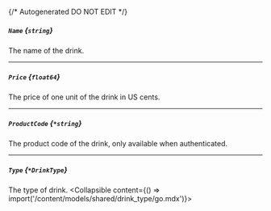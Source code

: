 {/* Autogenerated DO NOT EDIT  */}

##### `Name` *{`string`}*
The name of the drink.

---
##### `Price` *{`float64`}*
The price of one unit of the drink in US cents.

---
##### `ProductCode` *{`*string`}*
The product code of the drink, only available when authenticated.

---
##### `Type` *{`*DrinkType`}*
The type of drink.
<Collapsible content={() => import('/content/models/shared/drink_type/go.mdx')}>
</Collapsible>

